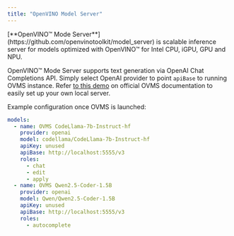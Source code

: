 ```yaml
---
title: "OpenVINO Model Server"
---
```



<Info>
[**OpenVINO™ Mode Server**](https://github.com/openvinotoolkit/model_server) is scalable inference server for models optimized with OpenVINO™ for Intel CPU, iGPU, GPU and NPU.
</Info>

OpenVINO™ Mode Server supports text generation via OpenAI Chat Completions API. Simply select OpenAI provider to point `apiBase` to running OVMS instance. Refer [to this demo](https://docs.openvino.ai/2025/model-server/ovms_demos_code_completion_vsc.html) on official OVMS documentation to easily set up your own local server.

Example configuration once OVMS is launched:

```yaml title="config.yaml"
models:
  - name: OVMS CodeLlama-7b-Instruct-hf
    provider: openai
    model: codellama/CodeLlama-7b-Instruct-hf
    apiKey: unused
    apiBase: http://localhost:5555/v3
    roles:
      - chat
      - edit
      - apply
  - name: OVMS Qwen2.5-Coder-1.5B
    provider: openai
    model: Qwen/Qwen2.5-Coder-1.5B
    apiKey: unused
    apiBase: http://localhost:5555/v3
    roles:
      - autocomplete
```
